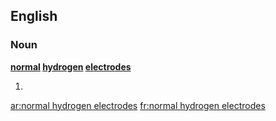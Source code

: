 ==English==

===Noun===
'''[[normal]] [[hydrogen]] [[electrode]]s'''

# {{plural of|[[normal hydrogen electrode]]}}

[[ar:normal hydrogen electrodes]]
[[fr:normal hydrogen electrodes]]
